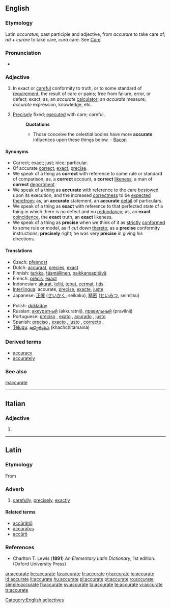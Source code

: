 ==English==

===Etymology===
Latin ''accuratus'', past participle and adjective, from ''accurare'' to take care of; ''ad'' + ''curare'' to take care, ''cura'' care. See [[Cure]]

===Pronunciation===
* {{IPA|/ˈækjərɪt/}}

===Adjective===
{{en-adj}}

# In exact or [[careful]] conformity to truth, or to some standard of [[requirement]], the result of care or pains; free from failure, error, or defect; exact; as, an ''accurate'' [[calculator]]; an ''accurate'' measure; ''accurate'' expression, knowledge, etc.
# {{obsolete}} [[Precisely]] fixed; [[executed]] with care; careful.
#: '''Quotations'''
#:* Those conceive the celestial bodies have more '''accurate''' influences upon these things below. - [[Bacon]]

====Synonyms====
* Correct; exact; just; nice; particular.
* Of accurate [[correct]], [[exact]], [[precise]].
* We speak of a thing as '''correct''' with reference to some rule or standard of comparison; as, a '''correct''' account, a '''correct''' [[likeness]], a man of '''correct''' [[deportment]].
* We speak of a thing as '''accurate''' with reference to the care [[bestowed]] upon its execution, and the increased [[correctness]] to be [[expected]] [[therefrom]]; as, an '''accurate''' statement, an '''accurate''' [[detail]] of particulars.
* We speak of a thing as '''exact''' with reference to that perfected state of a thing in which there is no defect and no [[redundancy]]; as, an '''exact''' [[coincidence]], the '''exact''' truth, an '''exact''' likeness.
* We speak of a thing as '''precise''' when we think of it as [[strictly]] [[conformed]] to some rule or model, as if ''cut down'' [[thereto]]; as a '''precise''' conformity instructions; '''precisely''' right; he was very '''precise''' in giving his directions.

====Translations====
{{top}}
* Czech: [[přesnost]] {{f}}
* Dutch: [[accuraat]], [[precies]], [[exact]]
* Finnish: [[tarkka]], [[täsmällinen]], [[paikkansapitävä]]
* French: [[précis]], [[exact]]
* Indonesian: [[akurat]], [[teliti]], [[tepat]], [[cermat]], [[titis]]
* [[Interlingua]]: accurate, [[precise]], [[exacte]], [[juste]]
* Japanese: [[正確]] ([[せいかく]], seikaku), [[精密]] ([[せいみつ]], seimitsu)
{{mid}}
* Polish: [[dokładny]]
* Russian: [[аккуратный]] (akkuratnij), [[правильный]] (pravilnij)
* Portuguese: [[preciso]] {{m}}, [[exato]] {{m}}, [[acurado]] {{m}}, [[justo]] {{m}}
* Spanish: [[preciso]] {{m}}, [[exacto]] {{m}}, [[justo]] {{m}}, [[correcto]] {{m}},
* [[Telugu]]: [[ఖచ్చితమైన]] (khachchitamaina)
{{bottom}}

===Derived terms===
* [[accuracy]]
* [[accurately]]

===See also===
[[inaccurate]]

[[Category:English adjectives]]

----

==Italian==

===Adjective===
{{infl|it|adjective|cat=adjective forms|feminine plural}}

# {{feminine plural of|accurato}}

----

==Latin==

===Etymology===
From {{term|accuratus|accūrātus|elaborate, exact|lang=la}}

===Adverb===
{{la-adv|accurat|accūrāt|e}}

# [[carefully]], [[precisely]], [[exactly]]

====Related terms====
* [[acuratio|accūrātiō]]
* [[accuratus|accūrātus]]
* [[accuro#Latin|accūrō]]

===References===
* Charlton T. Lewis ('''1891''') ''An Elementary Latin Dictionary'', 1st edition. (Oxford University Press)

[[ar:accurate]]
[[be:accurate]]
[[fa:accurate]]
[[fr:accurate]]
[[gl:accurate]]
[[io:accurate]]
[[id:accurate]]
[[it:accurate]]
[[hu:accurate]]
[[pl:accurate]]
[[pt:accurate]]
[[ro:accurate]]
[[simple:accurate]]
[[fi:accurate]]
[[sv:accurate]]
[[ta:accurate]]
[[te:accurate]]
[[vi:accurate]]
[[tr:accurate]]